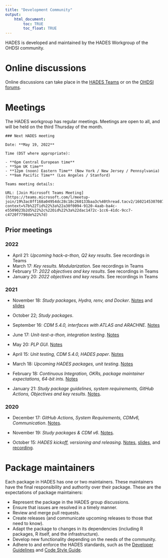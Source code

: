 ```yaml
---
title: "Development Community"
output: 
    html_document:
        toc: TRUE
        toc_float: TRUE
---
```


HADES is developed and maintained by the HADES Workgroup of the OHDSI community. 

# Online discussions

Online discussions can take place in the [HADES Teams](https://teams.microsoft.com/l/team/19%3ac0ff168a04954dc28c18c260133baa3c%40thread.tacv2/conversations?groupId=e6ddb436-9789-468e-820e-defbb0f1a11b&tenantId=a30f0094-9120-4aab-ba4c-e5509023b2d5) or on the [OHDSI forums](https://forums.ohdsi.org/).

# Meetings

The HADES workgroup has regular meetings. Meetings are open to all, and will be held on the third Thursday of the month. 

```block2
### Next HADES meeting

Date: **May 19, 2022**

Time (DST where appropriate):

- **6pm Central European time**
- **5pm UK time**
- **12pm (noon) Eastern Time** (New York / New Jersey / Pennsylvania)
- **9am Pacific Time** (Los Angeles / Stanford)

Teams meeting details:

URL: [Join Microsoft Teams Meeting](https://teams.microsoft.com/l/meetup-join/19%3ac0ff168a04954dc28c18c260133baa3c%40thread.tacv2/1602145307087?context=%7b%22Tid%22%3a%22a30f0094-9120-4aab-ba4c-e5509023b2d5%22%2c%22Oid%22%3a%22dac1472c-1cc6-41dc-9cc7-c4720f7798de%22%7d)
```

## Prior meetings

### 2022

- April 21: *Upcoming hack-a-thon, Q2 key results*. See recordings in Teams
- March 17: *Key results. Modularization*. See recordings in Teams
- February 17: *2022 objectives and key results*. See recordings in Teams
- January 20: *2022 objectives and key results*. See recordings in Teams

### 2021

- November 18: *Study packages, Hydra, renv, and Docker*. [Notes](meetings/Hades18Nov2021.docx) and [slides](meetings/HadesNovember2021.pptx)

- October 22; *Study packages*.

- September 16: *CDM 5.4.0, interfaces with ATLAS and ARACHNE*. [Notes](meetings/Hades16Sep2021.docx)

- June 17: *Unit-test-a-thon, integration testing*. [Notes](meetings/Hades17June2021.docx)

- May 20: *PLP GUI*. [Notes](meetings/Hades20May2021.docx)

- April 15: *Unit testing, CDM 5.4.0, HADES paper*. [Notes](meetings/Hades15Apr2021.docx)

- March 18: *Upcoming HADES packages, unit testing*. [Notes](meetings/Hades18Mar2021.docx)

- February 18: *Continuous Integration, OKRs, package maintainer expectations, 64-bit ints*. [Notes](meetings/Hades18Feb2021.docx)

- January 21: *Study package guidelines, system requirements, GitHub Actions, Objectives and key results*. [Notes](meetings/Hades21Jan2021.docx).


### 2020

- December 17: *GitHub Actions, System Requirements, CDMv6, Communication*. [Notes](meetings/Hades17Dec2020.docx).

- November 19: *Study packages & CDM v6*. [Notes](meetings/Hades19Nov2020.docx).

- October 15: *HADES kickoff, versioning and releasing*. [Notes](meetings/Hades15Oct2020.docx), [slides](meetings/HADESkickoff.pptx), and [recording](https://drive.google.com/file/d/1N9_5GGdX4JNNugJohVZ8h_ZjwO91_GQ9/view?usp=sharing).

# Package maintainers

Each package in HADES has one or two maintainers. These maintainers have the final responsibility and authority over their package. These are the expectations of package maintainers:

- Represent the package in the HADES group discussions.
- Ensure that issues are resolved in a timely manner.
- Review and merge pull requests.
- Create releases (and communicate upcoming releases to those that need to know).
- Adapt the package to changes in its dependencies (including R packages, R itself, and the infrastructure).
- Develop new functionality depending on the needs of the community.
- Adhere to and enforce the HADES standards, such as the [Developer Guidelines](developerGuidelines.html) and [Code Style Guide](codeStyle.html).

